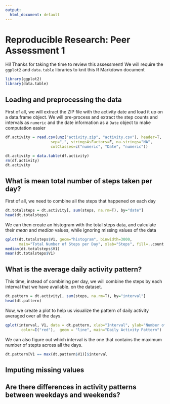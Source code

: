 ```yaml
---
output:
  html_document: default
---
```

# Reproducible Research: Peer Assessment 1

Hi! Thanks for taking the time to review this assessment! We will require
the `ggplot2` and `data.table` libraries to knit this R Markdown document

```r
library(ggplot2)
library(data.table)
```

## Loading and preprocessing the data

First of all, we will extract the ZIP file with the activity date and load it up
on a data.frame object. We will pre-process and extract the step counts and intervals
as `numeric` and the date information as a `Date` object to make computation easier  

```r
df.activity = read.csv(unz("activity.zip", "activity.csv"), header=T,
                    sep=",", stringsAsFactors=F, na.strings="NA",
                    colClasses=c("numeric", "Date", "numeric"))

dt.activity = data.table(df.activity)
rm(df.activity)
dt.activity
```

## What is mean total number of steps taken per day?

First of all, we need to combine all the steps that happened on each day

```r
dt.totalsteps = dt.activity[, sum(steps, na.rm=T), by="date"]
head(dt.totalsteps)
```

We can then create an histogram with the total steps data, and calculate their *mean* 
and *median* values, while ignoring missing values of the data

```r
qplot(dt.totalsteps$V1, geom="histogram", binwidth=3000,
      main="Total Number of Steps per Day", xlab="Steps", fill=..count..)
median(dt.totalsteps$V1)
mean(dt.totalsteps$V1)
```

## What is the average daily activity pattern?

This time, instead of combining per day, we will combine the steps by each interval
that we have available. on the dataset.

```r
dt.pattern = dt.activity[, sum(steps, na.rm=T), by="interval"]
head(dt.pattern)
```

Now, we create a plot to help us visualize the pattern of daily activity averaged
over all the days.

```r
qplot(interval, V1, data = dt.pattern, xlab="Interval", ylab="Number of Steps",
       color=I("red"),  geom = "line", main="Daily Activity Pattern")
```

We can also figure out which interval is the one that contains the maximum number
of stepts across all the days.

```r
dt.pattern[V1 == max(dt.pattern$V1)]$interval
```

## Imputing missing values



## Are there differences in activity patterns between weekdays and weekends?
